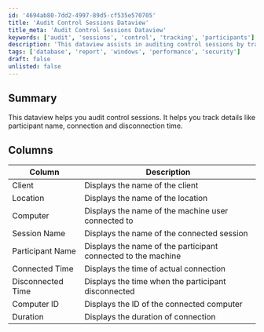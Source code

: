 ```yaml
---
id: '4694ab80-7dd2-4997-89d5-cf535e570705'
title: 'Audit Control Sessions Dataview'
title_meta: 'Audit Control Sessions Dataview'
keywords: ['audit', 'sessions', 'control', 'tracking', 'participants']
description: 'This dataview assists in auditing control sessions by tracking key details such as participant names, connection times, and disconnection times, providing a comprehensive overview of session activities.'
tags: ['database', 'report', 'windows', 'performance', 'security']
draft: false
unlisted: false
---
```

## Summary

This dataview helps you audit control sessions. It helps you track details like participant name, connection and disconnection time.

## Columns

| Column            | Description                                                |
|-------------------|------------------------------------------------------------|
| Client            | Displays the name of the client                            |
| Location          | Displays the name of the location                          |
| Computer          | Displays the name of the machine user connected to         |
| Session Name      | Displays the name of the connected session                 |
| Participant Name  | Displays the name of the participant connected to the machine |
| Connected Time    | Displays the time of actual connection                     |
| Disconnected Time  | Displays the time when the participant disconnected        |
| Computer ID      | Displays the ID of the connected computer                  |
| Duration          | Displays the duration of connection                         |













